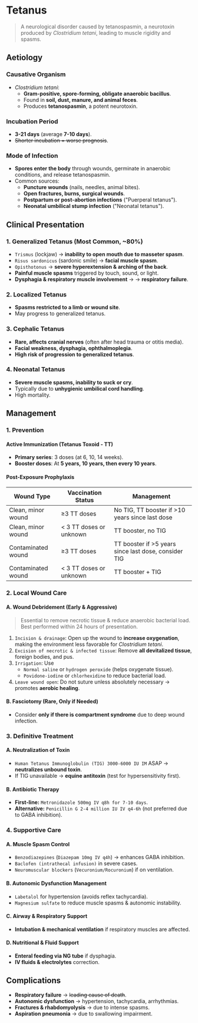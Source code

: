 # Tetanus

> A neurological disorder caused by tetanospasmin, a neurotoxin produced by _Clostridium tetani_, leading to muscle rigidity and spasms.

## Aetiology

### Causative Organism

- _Clostridium tetani_:
  - **Gram-positive, spore-forming, obligate anaerobic bacillus**.
  - Found in **soil, dust, manure, and animal feces**.
  - Produces **tetanospasmin**, a potent neurotoxin.

### Incubation Period

- **3-21 days** (average **7-10 days**).
- ~~Shorter incubation = worse prognosis~~.

### Mode of Infection

- **Spores enter the body** through wounds, germinate in anaerobic conditions, and release tetanospasmin.
- Common sources:
  - **Puncture wounds** (nails, needles, animal bites).
  - **Open fractures, burns, surgical wounds**.
  - **Postpartum or post-abortion infections** ("Puerperal tetanus").
  - **Neonatal umbilical stump infection** ("Neonatal tetanus").

## Clinical Presentation

### 1. Generalized Tetanus (Most Common, ~80%)

- `Trismus` (lockjaw) → **inability to open mouth due to masseter spasm**.
- `Risus sardonicus` (sardonic smile) → **facial muscle spasm**.
- `Opisthotonus` → **severe hyperextension & arching of the back**.
- **Painful muscle spasms** triggered by touch, sound, or light.
- **Dysphagia & respiratory muscle involvement** → → **respiratory failure**.

### 2. Localized Tetanus

- **Spasms restricted to a limb or wound site**.
- May progress to generalized tetanus.

### 3. Cephalic Tetanus

- **Rare, affects cranial nerves** (often after head trauma or otitis media).
- **Facial weakness, dysphagia, ophthalmoplegia**.
- **High risk of progression to generalized tetanus**.

### 4. Neonatal Tetanus

- **Severe muscle spasms, inability to suck or cry**.
- Typically due to **unhygienic umbilical cord handling**.
- High mortality.

## Management

### 1. Prevention

#### Active Immunization (Tetanus Toxoid - TT)

- **Primary series**: 3 doses (at 6, 10, 14 weeks).
- **Booster doses**: At **5 years, 10 years, then every 10 years**.

#### Post-Exposure Prophylaxis

| Wound Type         | Vaccination Status      | Management                                           |
| ------------------ | ----------------------- | ---------------------------------------------------- |
| Clean, minor wound | ≥3 TT doses             | No TIG, TT booster if >10 years since last dose      |
| Clean, minor wound | < 3 TT doses or unknown | TT booster, no TIG                                   |
| Contaminated wound | ≥3 TT doses             | TT booster if >5 years since last dose, consider TIG |
| Contaminated wound | < 3 TT doses or unknown | TT booster + TIG                                     |

### 2. Local Wound Care

#### A. Wound Debridement (Early & Aggressive)

> Essential to remove necrotic tissue & reduce anaerobic bacterial load.<br/>Best performed within 24 hours of presentation.

1. `Incision & drainage`: Open up the wound to **increase oxygenation**, making the environment less favorable for _Clostridium tetani_.
1. `Excision of necrotic & infected tissue`: Remove **all devitalized tissue**, foreign bodies, and pus.
1. `Irrigation`: Use
   - `Normal saline` or `hydrogen peroxide` (helps oxygenate tissue).
   - `Povidone-iodine` or `chlorhexidine` to reduce bacterial load.
1. `Leave wound open`: Do not suture unless absolutely necessary → promotes **aerobic healing**.

#### B. Fasciotomy (Rare, Only if Needed)

- Consider **only if there is compartment syndrome** due to deep wound infection.

### 3. Definitive Treatment

#### A. Neutralization of Toxin

- `Human Tetanus Immunoglobulin (TIG) 3000-6000 IU IM` ASAP → **neutralizes unbound toxin**.
- If TIG unavailable → **equine antitoxin** (test for hypersensitivity first).

#### B. Antibiotic Therapy

- **First-line:** `Metronidazole 500mg IV q8h for 7-10 days`.
- **Alternative:** `Penicillin G 2-4 million IU IV q4-6h` (not preferred due to GABA inhibition).

### 4. Supportive Care

#### A. Muscle Spasm Control

- `Benzodiazepines` (`Diazepam 10mg IV q4h`) → enhances GABA inhibition.
- `Baclofen (intrathecal infusion)` in severe cases.
- `Neuromuscular blockers` (`Vecuronium/Rocuronium`) if on ventilation.

#### B. Autonomic Dysfunction Management

- `Labetalol` for hypertension (avoids reflex tachycardia).
- `Magnesium sulfate` to reduce muscle spasms & autonomic instability.

#### C. Airway & Respiratory Support

- **Intubation & mechanical ventilation** if respiratory muscles are affected.

#### D. Nutritional & Fluid Support

- **Enteral feeding via NG tube** if dysphagia.
- **IV fluids & electrolytes** correction.

## Complications

- **Respiratory failure** → ~~leading cause of death~~.
- **Autonomic dysfunction** → hypertension, tachycardia, arrhythmias.
- **Fractures & rhabdomyolysis** → due to intense spasms.
- **Aspiration pneumonia** → due to swallowing impairment.
